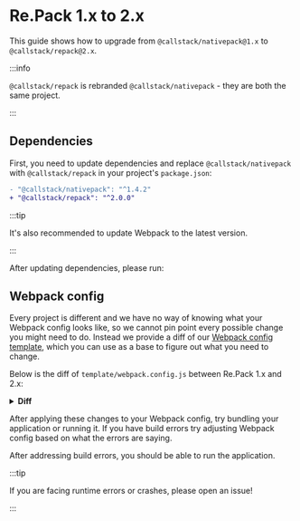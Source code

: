 
# Re.Pack 1.x to 2.x

This guide shows how to upgrade from `@callstack/nativepack@1.x` to `@callstack/repack@2.x`.

:::info

`@callstack/repack` is rebranded `@callstack/nativepack` - they are both the same project.

:::

## Dependencies

First, you need to update dependencies and replace `@callstack/nativepack` with `@callstack/repack` in your project's `package.json`:

```diff title="package.json"
- "@callstack/nativepack": "^1.4.2"
+ "@callstack/repack": "^2.0.0"
```

:::tip

It's also recommended to update Webpack to the latest version.

:::

After updating dependencies, please run:

<PackageManagerTabs command="install" />

## Webpack config

Every project is different and we have no way of knowing what your Webpack config looks like, so we cannot
pin point every possible change you might need to do. Instead we provide a diff of our
[Webpack config template](https://github.com/callstack/repack/blob/main/templates/webpack.config.js),
which you can use as a base to figure out what you need to change.

Below is the diff of `template/webpack.config.js` between Re.Pack 1.x and 2.x:

<details>
  <summary>
    <strong>Diff</strong>
  </summary>
  <CodeBlock language="diff">{webpackDiff}</CodeBlock>
</details>

After applying these changes to your Webpack config, try bundling your application or running it. If you have build errors try adjusting Webpack config based on what the errors are saying.

After addressing build errors, you should be able to run the application.

:::tip

If you are facing runtime errors or crashes, please open an issue!

:::
